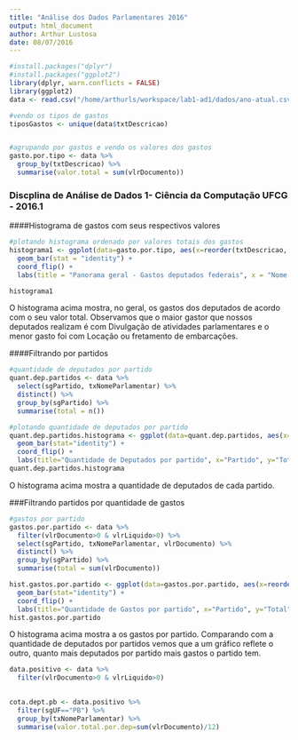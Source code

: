 ```yaml
---
title: "Análise dos Dados Parlamentares 2016"
output: html_document
author: Arthur Lustosa
date: 08/07/2016
---
```

```r
#install.packages("dplyr")
#install.packages("ggplot2")
library(dplyr, warn.conflicts = FALSE)
library(ggplot2)
data <- read.csv("/home/arthurls/workspace/lab1-ad1/dados/ano-atual.csv")

#vendo os tipos de gastos
tiposGastos <- unique(data$txtDescricao)


#agrupando por gastos e vendo os valores dos gastos
gasto.por.tipo <- data %>% 
  group_by(txtDescricao) %>% 
  summarise(valor.total = sum(vlrDocumento))
```
### Discplina de Análise de Dados 1- Ciência da Computação UFCG - 2016.1
####Histograma de gastos com seus respectivos valores

```r
#plotando histograma ordenado por valores totais dos gastos
histograma1 <- ggplot(data=gasto.por.tipo, aes(x=reorder(txtDescricao, valor.total), y=valor.total)) + 
  geom_bar(stat = "identity") +
  coord_flip() +  
  labs(title = "Panorama geral - Gastos deputados federais", x = "Nome do gasto", y = "Valor total")

histograma1

``` 

O histograma acima mostra, no geral, os gastos dos deputados de acordo com o seu valor total. Observamos que o maior gastor que nossos deputados realizam é com Divulgação de atividades parlamentares e o menor gasto foi com Locação ou fretamento de embarcações.


####Filtrando por partidos
```r
#quantidade de deputados por partido
quant.dep.partidos <- data %>%
  select(sgPartido, txNomeParlamentar) %>% 
  distinct() %>%
  group_by(sgPartido) %>%
  summarise(total = n())

#plotando quantidade de deputados por partido
quant.dep.partidos.histograma <- ggplot(data=quant.dep.partidos, aes(x=reorder(sgPartido, total), y=total)) + 
  geom_bar(stat="identity") +
  coord_flip() +
  labs(title="Quantidade de Deputados por partido", x="Partido", y="Total")
quant.dep.partidos.histograma
```

O histograma acima mostra a quantidade de deputados de cada partido.

###Filtrando partidos por quantidade de gastos
```r
#gastos por partido
gastos.por.partido <- data %>%
  filter(vlrDocumento>0 & vlrLiquido>0) %>%
  select(sgPartido, txNomeParlamentar, vlrDocumento) %>%
  distinct() %>%
  group_by(sgPartido) %>%
  summarise(total = sum(vlrDocumento))

hist.gastos.por.partido <- ggplot(data=gastos.por.partido, aes(x=reorder(sgPartido, total), y=total)) + 
  geom_bar(stat="identity") +
  coord_flip() +
  labs(title="Quantidade de Gastos por partido", x="Partido", y="Total")
hist.gastos.por.partido

```

O histograma acima mostra a os gastos por partido. Comparando com a quantidade de deputados por partidos vemos que a um gráfico reflete o outro, quanto mais deputados por partido mais gastos o partido tem.

```r
data.positivo <- data %>%
  filter(vlrDocumento>0 & vlrLiquido>0) 
  

cota.dept.pb <- data.positivo %>%
  filter(sgUF=="PB") %>%
  group_by(txNomeParlamentar) %>%
  summarise(valor.total.por.dep=sum(vlrDocumento)/12)


```

